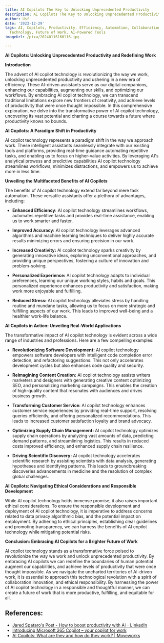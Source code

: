 ```yaml
---
title: AI Copilots The Key to Unlocking Unprecedented Productivity
description: AI Copilots The Key to Unlocking Unprecedented Productivity
author: Usf
date: '2023-12-29'
tags: AI, Copilots, Productivity, Efficiency, Automation, Collaboration, Innovation,
  Technology, Future of Work, AI-Powered Tools
imageUrl: /pixa/20240116160116.jpg

---
```

**AI Copilots: Unlocking Unprecedented Productivity and Redefining Work**

**Introduction**

The advent of AI copilot technology is revolutionizing the way we work, unlocking unprecedented productivity and ushering  in a new era of efficiency. These AI-driven assistants  serve as our digital companions, enhancing our capabilities, augmenting our  skills, and optimizing our workflows. By embracing  AI copilot technology, we can  transcend traditional limitations explore new frontiers of creativity, and achieve levels of productivity that were once thought impossible.  In this comprehensive exploration, we delve into the transformative power of AI copilot technology, uncovering its vast potential and charting a  course  towards a  future where productivity knows no  bounds.

**AI Copilots: A Paradigm Shift  in Productivity**

AI copilot technology represents a paradigm  shift in the way we  approach  work. These intelligent assistants seamlessly integrate with our existing  tools and platforms, providing real-time guidance automating repetitive  tasks, and enabling us  to focus on higher-value activities. By  leveraging AI's analytical prowess  and predictive capabilities AI copilot  technology streamlines  workflows, minimizes distractions, and empowers us to achieve more in less time.

**Unveiling the Multifaceted Benefits of AI Copilots**

The benefits of AI copilot technology extend far beyond mere task automation. These versatile assistants offer a plethora of advantages, including:

* **Enhanced Efficiency:** AI copilot technology streamlines workflows, automates repetitive tasks  and provides real-time assistance,  enabling us to work smarter and  faster.

* **Improved Accuracy:** AI copilot technology  leverages advanced algorithms and machine learning  techniques to deliver highly  accurate results minimizing  errors and ensuring  precision in our work.

* **Increased  Creativity:** AI copilot technology sparks  creativity by generating innovative ideas, exploring unconventional approaches, and providing unique perspectives, fostering a  culture of innovation and problem-solving.

* **Personalized Experience:** AI copilot technology adapts to individual preferences, learning our  unique working styles, habits and goals. This personalized experience enhances productivity and satisfaction, making work more enjoyable and fulfilling.

* **Reduced  Stress:** AI copilot technology alleviates stress by handling routine and  mundane tasks, allowing us to focus on more strategic and fulfilling aspects  of our work. This leads to improved well-being and a healthier work-life balance.

**AI Copilots  in Action: Unveiling Real-World Applications**

The transformative impact of AI copilot technology is evident across a wide range of industries and professions. Here are a  few compelling examples:

*  **Revolutionizing Software Development:** AI  copilot technology empowers software developers with intelligent code completion error detection, and refactoring  suggestions. This not  only accelerates development cycles but also enhances code  quality  and security.

* **Reimagining Content Creation:** AI copilot technology assists writers marketers and designers with generating  creative content optimizing SEO, and personalizing marketing campaigns. This enables the creation of high-quality content that resonates  with audiences and drives  business growth.

*  **Transforming  Customer Service:** AI copilot technology enhances customer service experiences by providing real-time support, resolving queries efficiently, and offering  personalized recommendations. This leads to increased customer satisfaction loyalty and brand advocacy.

* **Optimizing Supply Chain Management:**  AI copilot technology optimizes supply chain operations by analyzing vast amounts of  data, predicting demand  patterns, and streamlining logistics. This  results in reduced costs improved  efficiency, and enhanced supply chain resilience.

* **Driving Scientific Discovery:** AI copilot technology accelerates scientific  research by assisting scientists with data analysis, generating hypotheses and identifying patterns.  This leads to groundbreaking discoveries advancements in medicine and the resolution of complex global challenges.

**AI Copilots:  Navigating Ethical  Considerations and Responsible Development**

While AI copilot technology holds immense promise, it also  raises important ethical considerations. To ensure the responsible development and deployment  of AI copilot technology, it  is imperative to address concerns related to data privacy  algorithmic bias, and the potential impact on employment. By adhering to ethical principles,  establishing clear guidelines and promoting transparency, we can harness the benefits of AI copilot technology while mitigating potential risks.

**Conclusion: Embracing AI Copilots for a Brighter Future of Work**

AI copilot technology stands as a transformative force poised  to revolutionize the way we  work and unlock  unprecedented productivity.  By embracing AI copilots we can redefine the boundaries of human potential augment our capabilities, and achieve levels of productivity that were once thought impossible. As we navigate the uncharted territories of AI-driven work, it is essential to approach this technological revolution with a spirit of collaboration innovation, and ethical responsibility. By harnessing the power of AI copilot technology in a responsible and thoughtful manner,  we can create a future of work that is more productive, fulfilling,  and equitable for all.

## References:
- [Jared Spataro's Post - How to boost productivity with AI - LinkedIn](https://www.linkedin.com/posts/jaredspa_how-i-prompt-leaders-share-their-favorite-activity-7128057081181458432-owN6?trk=public_profile_like_view)
- [Introducing Microsoft 365 Copilot – your copilot for work](https://blogs.microsoft.com/blog/2023/03/16/introducing-microsoft-365-copilot-your-copilot-for-work/)
- [AI Copilots: What are they and how do they work? | Moveworks](https://www.moveworks.com/us/en/resources/blog/what-is-an-ai-copilot)
